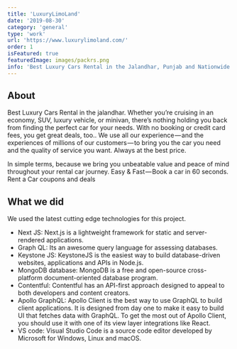 ```yaml
---
title: 'LuxuryLimoLand'
date: '2019-08-30'
category: 'general'
type: 'work'
url: 'https://www.luxurylimoland.com/'
order: 1
isFeatured: true
featuredImage: images/packrs.png
info: 'Best Luxury Cars Rental in the Jalandhar, Punjab and Nationwide.'
---
```


## About

Best Luxury Cars Rental in the jalandhar. Whether you’re cruising in an economy, SUV, luxury vehicle, or minivan, there’s nothing holding you back from finding the perfect car for your needs. With no booking or credit card fees, you get great deals, too.. We use all our experience — and the experiences of millions of our customers — to bring you the car you need and the quality of service you want. Always at the best price.

In simple terms, because we bring you unbeatable value and peace of mind throughout your rental car journey. Easy & Fast — Book a car in 60 seconds. Rent a Car coupons and deals

## What we did

We used the latest cutting edge technologies for this project.

- Next JS: Next.js is a lightweight framework for static and server-rendered applications.
- Graph QL: Its an awesome query language for assessing databases.
- Keystone JS: KeystoneJS is the easiest way to build database-driven websites, applications and APIs in Node.js.
- MongoDB database: MongoDB is a free and open-source cross-platform document-oriented database program.
- Contentful: Contentful has an API-first approach designed to appeal to both developers and content creators.
- Apollo GraphQL: Apollo Client is the best way to use GraphQL to build client applications. It is designed from day one to make it easy to build UI that fetches data with GraphQL. To get the most out of Apollo Client, you should use it with one of its view layer integrations like React.
- VS code: Visual Studio Code is a source code editor developed by Microsoft for Windows, Linux and macOS.
